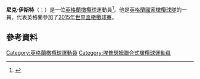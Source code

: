 '''尼克·伊斯特'''（{{lang-en|Nick Easter}}；{{bd|1978年|8月15日}}）是一位[[英格蘭|英格蘭]][[橄欖球|橄欖球]]運動員<ref>{{cite web |url=http://www.rfu.com/SquadsAndPlayers/EnglandElite/Nick%20Easter.aspx |title=England Elite Squad - Nick Easter |year=2011 |work=web page |publisher=RFU |accessdate=9 September 2011 |deadurl=yes |archiveurl=https://web.archive.org/web/20110916064728/https://www.rfu.com/SquadsAndPlayers/EnglandElite/Nick%20Easter.aspx |archivedate=2011年9月16日 }}</ref>。他是[[英格蘭國家橄欖球隊|英格蘭國家橄欖球隊]]的一員，代表英格蘭參加了[[2015年世界盃橄欖球賽|2015年世界盃橄欖球賽]]。

==參考資料==
{{Reflist}}

{{DEFAULTSORT:Easter, Nick}}
[[Category:英格蘭橄欖球運動員|Category:英格蘭橄欖球運動員]]
[[Category:埃普瑟姆聯合式橄欖球運動員|Category:埃普瑟姆聯合式橄欖球運動員]]